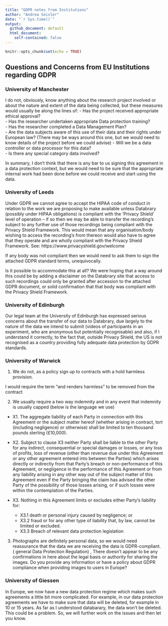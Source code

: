 ```yaml
---
title: "GDPR notes from Institutions"
author: "Andrea Seisler"
date: "`r Sys.time()`"
output:
  github_document: default
  html_document:
    self-contained: false
---
```


```r
knitr::opts_chunk$set(echo = TRUE)
```
## Questions and Concerns from EU Institutions regarding GDPR

### University of Manchester

I do not, obviously, know anything about the research project involved or about the nature and extent of the data being collected, but these measures would usually be along the lines of:
- Has the project received appropriate ethical approval?  
- Has the researcher undertaken appropriate Data protection training?  
- Has the researcher completed a Data Management Plan?  
- Are the data subjects aware of this use of their data and their rights under European law? (There may be ways around this one, but we would need to know details of the project before we could advise)
- Will we be a data controller or data processor for this data?  
- Is there any special category data involved?  

In summary, I don’t think that there is any bar to us signing this agreement in a data protection context, but we would need to be sure that the appropriate internal work had been done before we could receive and start using the data.

### University of Leeds

Under GDPR we cannot agree to accept the HIPAA code of conduct in relation to the work we are proposing to make available unless Databrary (possibly under HIPAA obligations) is compliant with the ‘Privacy Shield’ level of operation – if so then we may be able to transfer the recording’s subject to any further use of those recordings being compliant with the Privacy Shield Framework. This would mean that any organisation/body wishing to access the recording’s from thereon would also have to agree that they operate and are wholly compliant with the Privacy Shield Framework. See: https://www.privacyshield.gov/welcome

If any body was not compliant then we would need to ask them to sign the attached GDPR standard terms, unequivocally.

Is it possible to accommodate this at all? We were hoping that a way around this could be by adding a disclaimer on the Databrary site that access to such recordings could only be granted after accession to the attached GDPR document, or solid confirmation that that body was compliant with the Privacy Shield Framework.



### University of Edinburgh

Our legal team at the University of Edinburgh has expressed serious concerns about the transfer of our data to Databrary, due largely to the nature of the data we intend to submit (videos of participants in an experiment, who are anonymous but potentially recognisable) and also, if I understand it correctly, to the fact that, outside Privacy Shield, the US is not recognised as a country providing fully adequate data protection by GDPR standards. 


### University of Warwick

1. We do not, as a policy sign up to contracts with a hold harmless provision.  

I would require the term “and renders harmless” to be removed from the contract

2. We usually require a two way indemnity and in any event that indemnity is usually capped (below is the language we use)

  - X1. The aggregate liability of each Party in connection with this Agreement or the subject matter hereof (whether arising in contract, tort (including negligence) or otherwise) shall be limited to ten thousand pounds sterling (£10,000).  

  - X2. Subject to clause X3 neither Party shall be liable to the other Party for any indirect, consequential or special damages or losses, or any loss of profits, loss of revenue (other than revenue due under this Agreement or any other agreement entered into between the Parties) which   arises directly or indirectly from that Party’s breach or non-performance of this Agreement, or negligence in the performance of this Agreement or from any liability arising in any other way out of the subject matter of this Agreement even if the Party bringing the claim has advised the other Party of the possibility of those losses arising, or if such losses were within the contemplation of the Parties.  

  - X3. Nothing in this Agreement limits or excludes either Party’s liability for:  
      - X3.1 death or personal injury caused by negligence; or
      - X3.2 fraud or for any other type of liability that, by law, cannot be limited or excluded.  
      - X3.3 Breach of relevant data protection legislation  

3. Photographs are definitely personal data, so we would need reassurance that the data we are receiving the data is GDPR-compliant. ( general Data Protection Regulation) , There doesn’t appear to be any confirmations in here about the legal basis or authority for sharing the images. Do you  provide any information or have a policy about GDPR compliance when providing images to users in Europe?

### University of Giessen  

In Europe, we now have a new data protection regime which makes such agreements a little bit more complicated. For example, in our data protection agreements we have to make sure that data will be deleted, for example in 10 or 15 years. As far as I understood databarary, the data won't be deleted. This could be a problem. So, we will further work on the issues and then let you know.


